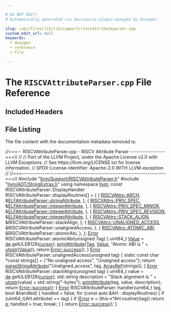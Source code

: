 ```yaml
---

# DO NOT EDIT!
# Automatically generated via docusaurus-plugin-doxygen by Doxygen.

slug: /api/files/lib/lib/support/riscvattributeparser-cpp
custom_edit_url: null
keywords:
  - doxygen
  - reference
  - file

---
```





# The `RISCVAttributeParser.cpp` File Reference

<DoxygenPage pluginConfig={pluginConfig}>



## Included Headers

<IncludesList>
<IncludesListItem
  filePath="llvm/Support/RISCVAttributeParser.h"
  permalink="/docs/api/files/include/include/llvm/include/llvm/support/riscvattributeparser-h"
  isLocal="true" />
<IncludesListItem
  filePath="llvm/ADT/StringExtras.h"
  permalink="/docs/api/files/include/include/llvm/include/llvm/adt/stringextras-h"
  isLocal="true" />
</IncludesList>


## File Listing

The file content with the documentation metadata removed is:

<ProgramListing>

<Link id="l00001" /><CodeLine lineNumber="1"><Highlight kind="comment">//===-- RISCVAttributeParser.cpp - RISCV Attribute Parser -----------------===//</Highlight><Highlight kind="normal"></Highlight></CodeLine>
<Link id="l00002" /><CodeLine lineNumber="2"><Highlight kind="normal"></Highlight><Highlight kind="comment">//</Highlight><Highlight kind="normal"></Highlight></CodeLine>
<Link id="l00003" /><CodeLine lineNumber="3"><Highlight kind="normal"></Highlight><Highlight kind="comment">// Part of the LLVM Project, under the Apache License v2.0 with LLVM Exceptions.</Highlight><Highlight kind="normal"></Highlight></CodeLine>
<Link id="l00004" /><CodeLine lineNumber="4"><Highlight kind="normal"></Highlight><Highlight kind="comment">// See https://llvm.org/LICENSE.txt for license information.</Highlight><Highlight kind="normal"></Highlight></CodeLine>
<Link id="l00005" /><CodeLine lineNumber="5"><Highlight kind="normal"></Highlight><Highlight kind="comment">// SPDX-License-Identifier: Apache-2.0 WITH LLVM-exception</Highlight><Highlight kind="normal"></Highlight></CodeLine>
<Link id="l00006" /><CodeLine lineNumber="6"><Highlight kind="normal"></Highlight><Highlight kind="comment">//</Highlight><Highlight kind="normal"></Highlight></CodeLine>
<Link id="l00007" /><CodeLine lineNumber="7"><Highlight kind="normal"></Highlight><Highlight kind="comment">//===----------------------------------------------------------------------===//</Highlight><Highlight kind="normal"></Highlight></CodeLine>
<Link id="l00008" /><CodeLine lineNumber="8"><Highlight kind="normal"></Highlight></CodeLine>
<Link id="l00009" /><CodeLine lineNumber="9"><Highlight kind="normal"></Highlight><Highlight kind="preprocessor">#include &quot;<a href="/docs/api/files/include/include/llvm/include/llvm/support/riscvattributeparser-h">llvm/Support/RISCVAttributeParser.h</a>&quot;</Highlight><Highlight kind="normal"></Highlight></CodeLine>
<Link id="l00010" /><CodeLine lineNumber="10"><Highlight kind="normal"></Highlight><Highlight kind="preprocessor">#include &quot;<a href="/docs/api/files/include/include/llvm/include/llvm/adt/stringextras-h">llvm/ADT/StringExtras.h</a>&quot;</Highlight><Highlight kind="normal"></Highlight></CodeLine>
<Link id="l00011" /><CodeLine lineNumber="11"><Highlight kind="normal"></Highlight></CodeLine>
<Link id="l00012" /><CodeLine lineNumber="12"><Highlight kind="normal"></Highlight><Highlight kind="keyword">using namespace </Highlight><Highlight kind="normal"><a href="/docs/api/namespaces/llvm">llvm</a>;</Highlight></CodeLine>
<Link id="l00013" /><CodeLine lineNumber="13"><Highlight kind="normal"></Highlight></CodeLine>
<Link id="l00014" /><CodeLine lineNumber="14"><Highlight kind="normal"></Highlight><Highlight kind="keyword">const</Highlight><Highlight kind="normal"> RISCVAttributeParser::DisplayHandler</Highlight></CodeLine>
<Link id="l00015" /><CodeLine lineNumber="15"><Highlight kind="normal">    RISCVAttributeParser::displayRoutines&#91;&#93; = &#123;</Highlight></CodeLine>
<Link id="l00016" /><CodeLine lineNumber="16"><Highlight kind="normal">        &#123;</Highlight></CodeLine>
<Link id="l00017" /><CodeLine lineNumber="17"><Highlight kind="normal">            <a href="/docs/api/namespaces/llvm/riscvattrs/#ac0e6d65dbd5acd98356e49a2ea9c4e72a0100b4efc71f09c9d6a16d6f32ff9daa">RISCVAttrs::ARCH</a>,</Highlight></CodeLine>
<Link id="l00018" /><CodeLine lineNumber="18"><Highlight kind="normal">            &amp;<a href="/docs/api/classes/llvm/elfattributeparser/#a8125ecaffe4cb18a746e29ec30bc74c5">ELFAttributeParser::stringAttribute</a>,</Highlight></CodeLine>
<Link id="l00019" /><CodeLine lineNumber="19"><Highlight kind="normal">        &#125;,</Highlight></CodeLine>
<Link id="l00020" /><CodeLine lineNumber="20"><Highlight kind="normal">        &#123;</Highlight></CodeLine>
<Link id="l00021" /><CodeLine lineNumber="21"><Highlight kind="normal">            <a href="/docs/api/namespaces/llvm/riscvattrs/#ac0e6d65dbd5acd98356e49a2ea9c4e72a8f3410f163016d35c79393fb044ed47b">RISCVAttrs::PRIV&#95;SPEC</a>,</Highlight></CodeLine>
<Link id="l00022" /><CodeLine lineNumber="22"><Highlight kind="normal">            &amp;<a href="/docs/api/classes/llvm/elfattributeparser/#a3e050c88f97b0583ca8a9ccb9df7f9af">ELFAttributeParser::integerAttribute</a>,</Highlight></CodeLine>
<Link id="l00023" /><CodeLine lineNumber="23"><Highlight kind="normal">        &#125;,</Highlight></CodeLine>
<Link id="l00024" /><CodeLine lineNumber="24"><Highlight kind="normal">        &#123;</Highlight></CodeLine>
<Link id="l00025" /><CodeLine lineNumber="25"><Highlight kind="normal">            <a href="/docs/api/namespaces/llvm/riscvattrs/#ac0e6d65dbd5acd98356e49a2ea9c4e72a042be5b3857670a0e3e0dace53a79601">RISCVAttrs::PRIV&#95;SPEC&#95;MINOR</a>,</Highlight></CodeLine>
<Link id="l00026" /><CodeLine lineNumber="26"><Highlight kind="normal">            &amp;<a href="/docs/api/classes/llvm/elfattributeparser/#a3e050c88f97b0583ca8a9ccb9df7f9af">ELFAttributeParser::integerAttribute</a>,</Highlight></CodeLine>
<Link id="l00027" /><CodeLine lineNumber="27"><Highlight kind="normal">        &#125;,</Highlight></CodeLine>
<Link id="l00028" /><CodeLine lineNumber="28"><Highlight kind="normal">        &#123;</Highlight></CodeLine>
<Link id="l00029" /><CodeLine lineNumber="29"><Highlight kind="normal">            <a href="/docs/api/namespaces/llvm/riscvattrs/#ac0e6d65dbd5acd98356e49a2ea9c4e72af86ac73473544636443d9eb261b81911">RISCVAttrs::PRIV&#95;SPEC&#95;REVISION</a>,</Highlight></CodeLine>
<Link id="l00030" /><CodeLine lineNumber="30"><Highlight kind="normal">            &amp;<a href="/docs/api/classes/llvm/elfattributeparser/#a3e050c88f97b0583ca8a9ccb9df7f9af">ELFAttributeParser::integerAttribute</a>,</Highlight></CodeLine>
<Link id="l00031" /><CodeLine lineNumber="31"><Highlight kind="normal">        &#125;,</Highlight></CodeLine>
<Link id="l00032" /><CodeLine lineNumber="32"><Highlight kind="normal">        &#123;</Highlight></CodeLine>
<Link id="l00033" /><CodeLine lineNumber="33"><Highlight kind="normal">            <a href="/docs/api/namespaces/llvm/riscvattrs/#ac0e6d65dbd5acd98356e49a2ea9c4e72a35adc9b32c5d6aafb557089b94f65405">RISCVAttrs::STACK&#95;ALIGN</a>,</Highlight></CodeLine>
<Link id="l00034" /><CodeLine lineNumber="34"><Highlight kind="normal">            &amp;RISCVAttributeParser::stackAlign,</Highlight></CodeLine>
<Link id="l00035" /><CodeLine lineNumber="35"><Highlight kind="normal">        &#125;,</Highlight></CodeLine>
<Link id="l00036" /><CodeLine lineNumber="36"><Highlight kind="normal">        &#123;</Highlight></CodeLine>
<Link id="l00037" /><CodeLine lineNumber="37"><Highlight kind="normal">            <a href="/docs/api/namespaces/llvm/riscvattrs/#ac0e6d65dbd5acd98356e49a2ea9c4e72ace72d01296c55f4885fbdefb87892871">RISCVAttrs::UNALIGNED&#95;ACCESS</a>,</Highlight></CodeLine>
<Link id="l00038" /><CodeLine lineNumber="38"><Highlight kind="normal">            &amp;RISCVAttributeParser::unalignedAccess,</Highlight></CodeLine>
<Link id="l00039" /><CodeLine lineNumber="39"><Highlight kind="normal">        &#125;,</Highlight></CodeLine>
<Link id="l00040" /><CodeLine lineNumber="40"><Highlight kind="normal">        &#123;</Highlight></CodeLine>
<Link id="l00041" /><CodeLine lineNumber="41"><Highlight kind="normal">            <a href="/docs/api/namespaces/llvm/riscvattrs/#ac0e6d65dbd5acd98356e49a2ea9c4e72a4794d2bd27775559be203df4503d3880">RISCVAttrs::ATOMIC&#95;ABI</a>,</Highlight></CodeLine>
<Link id="l00042" /><CodeLine lineNumber="42"><Highlight kind="normal">            &amp;RISCVAttributeParser::atomicAbi,</Highlight></CodeLine>
<Link id="l00043" /><CodeLine lineNumber="43"><Highlight kind="normal">        &#125;,</Highlight></CodeLine>
<Link id="l00044" /><CodeLine lineNumber="44"><Highlight kind="normal">&#125;;</Highlight></CodeLine>
<Link id="l00045" /><CodeLine lineNumber="45"><Highlight kind="normal"></Highlight></CodeLine>
<Link id="l00046" /><CodeLine lineNumber="46"><Highlight kind="normal"><a href="/docs/api/classes/llvm/error">Error</a> RISCVAttributeParser::atomicAbi(</Highlight><Highlight kind="keywordtype">unsigned</Highlight><Highlight kind="normal"> Tag) &#123;</Highlight></CodeLine>
<Link id="l00047" /><CodeLine lineNumber="47"><Highlight kind="normal">  uint64&#95;t <a href="/docs/api/namespaces/llvm/#a066e2a31a13d6520e52ae1944f194662">Value</a> = <a href="/docs/api/classes/llvm/elfattributeparser/#aa099e08a0997abcb0f937dffb3957418">de</a>.getULEB128(<a href="/docs/api/classes/llvm/elfattributeparser/#a450168715df2bd34e4977ecff04bde9c">cursor</a>);</Highlight></CodeLine>
<Link id="l00048" /><CodeLine lineNumber="48"><Highlight kind="normal">  <a href="/docs/api/classes/llvm/elfattributeparser/#adf641c6eb9421f15fc9015e7032b71fb">printAttribute</a>(<a href="/docs/api/namespaces/llvm/#ac226f3d2b9ca090171a8e0a8cb92c343ac101058e7ea21bbbf2a5ac893088e90b">Tag</a>, <a href="/docs/api/namespaces/llvm/#a066e2a31a13d6520e52ae1944f194662">Value</a>, </Highlight><Highlight kind="stringliteral">&quot;Atomic ABI is &quot;</Highlight><Highlight kind="normal"> + <a href="/docs/api/namespaces/llvm/#a41972fe6f3fab862543b7b835a714f9b">utostr</a>(<a href="/docs/api/namespaces/llvm/#a066e2a31a13d6520e52ae1944f194662">Value</a>));</Highlight></CodeLine>
<Link id="l00049" /><CodeLine lineNumber="49"><Highlight kind="normal">  </Highlight><Highlight kind="keywordflow">return</Highlight><Highlight kind="normal"> <a href="/docs/api/classes/llvm/error/#a4dfd0813c3d0e0a30439b5a3e9196b59">Error::success</a>();</Highlight></CodeLine>
<Link id="l00050" /><CodeLine lineNumber="50"><Highlight kind="normal">&#125;</Highlight></CodeLine>
<Link id="l00051" /><CodeLine lineNumber="51"><Highlight kind="normal"></Highlight></CodeLine>
<Link id="l00052" /><CodeLine lineNumber="52"><Highlight kind="normal"><a href="/docs/api/classes/llvm/error">Error</a> RISCVAttributeParser::unalignedAccess(</Highlight><Highlight kind="keywordtype">unsigned</Highlight><Highlight kind="normal"> tag) &#123;</Highlight></CodeLine>
<Link id="l00053" /><CodeLine lineNumber="53"><Highlight kind="normal">  </Highlight><Highlight kind="keyword">static</Highlight><Highlight kind="normal"> </Highlight><Highlight kind="keyword">const</Highlight><Highlight kind="normal"> </Highlight><Highlight kind="keywordtype">char</Highlight><Highlight kind="normal"> &#42;</Highlight><Highlight kind="keyword">const</Highlight><Highlight kind="normal"> strings&#91;&#93; = &#123;</Highlight><Highlight kind="stringliteral">&quot;No unaligned access&quot;</Highlight><Highlight kind="normal">,</Highlight></CodeLine>
<Link id="l00054" /><CodeLine lineNumber="54"><Highlight kind="normal">                                        </Highlight><Highlight kind="stringliteral">&quot;Unaligned access&quot;</Highlight><Highlight kind="normal">&#125;;</Highlight></CodeLine>
<Link id="l00055" /><CodeLine lineNumber="55"><Highlight kind="normal">  </Highlight><Highlight kind="keywordflow">return</Highlight><Highlight kind="normal"> <a href="/docs/api/classes/llvm/elfattributeparser/#abf992f403d584a1d6b24de79a3a658b5">parseStringAttribute</a>(</Highlight><Highlight kind="stringliteral">&quot;Unaligned&#95;access&quot;</Highlight><Highlight kind="normal">, tag, <a href="/docs/api/namespaces/llvm/#ab9c6b351507d3c0730f4290919d43a12">ArrayRef</a>(strings));</Highlight></CodeLine>
<Link id="l00056" /><CodeLine lineNumber="56"><Highlight kind="normal">&#125;</Highlight></CodeLine>
<Link id="l00057" /><CodeLine lineNumber="57"><Highlight kind="normal"></Highlight></CodeLine>
<Link id="l00058" /><CodeLine lineNumber="58"><Highlight kind="normal"><a href="/docs/api/classes/llvm/error">Error</a> RISCVAttributeParser::stackAlign(</Highlight><Highlight kind="keywordtype">unsigned</Highlight><Highlight kind="normal"> tag) &#123;</Highlight></CodeLine>
<Link id="l00059" /><CodeLine lineNumber="59"><Highlight kind="normal">  uint64&#95;t value = <a href="/docs/api/classes/llvm/elfattributeparser/#aa099e08a0997abcb0f937dffb3957418">de</a>.getULEB128(<a href="/docs/api/classes/llvm/elfattributeparser/#a450168715df2bd34e4977ecff04bde9c">cursor</a>);</Highlight></CodeLine>
<Link id="l00060" /><CodeLine lineNumber="60"><Highlight kind="normal">  std::string description =</Highlight></CodeLine>
<Link id="l00061" /><CodeLine lineNumber="61"><Highlight kind="normal">      </Highlight><Highlight kind="stringliteral">&quot;Stack alignment is &quot;</Highlight><Highlight kind="normal"> + <a href="/docs/api/namespaces/llvm/#a41972fe6f3fab862543b7b835a714f9b">utostr</a>(value) + std::string(</Highlight><Highlight kind="stringliteral">&quot;-bytes&quot;</Highlight><Highlight kind="normal">);</Highlight></CodeLine>
<Link id="l00062" /><CodeLine lineNumber="62"><Highlight kind="normal">  <a href="/docs/api/classes/llvm/elfattributeparser/#adf641c6eb9421f15fc9015e7032b71fb">printAttribute</a>(tag, value, description);</Highlight></CodeLine>
<Link id="l00063" /><CodeLine lineNumber="63"><Highlight kind="normal">  </Highlight><Highlight kind="keywordflow">return</Highlight><Highlight kind="normal"> <a href="/docs/api/classes/llvm/error/#a4dfd0813c3d0e0a30439b5a3e9196b59">Error::success</a>();</Highlight></CodeLine>
<Link id="l00064" /><CodeLine lineNumber="64"><Highlight kind="normal">&#125;</Highlight></CodeLine>
<Link id="l00065" /><CodeLine lineNumber="65"><Highlight kind="normal"></Highlight></CodeLine>
<Link id="l00066" /><CodeLine lineNumber="66"><Highlight kind="normal"><a href="/docs/api/classes/llvm/error">Error</a> RISCVAttributeParser::handler(uint64&#95;t tag, </Highlight><Highlight kind="keywordtype">bool</Highlight><Highlight kind="normal"> &amp;handled) &#123;</Highlight></CodeLine>
<Link id="l00067" /><CodeLine lineNumber="67"><Highlight kind="normal">  handled = </Highlight><Highlight kind="keyword">false</Highlight><Highlight kind="normal">;</Highlight></CodeLine>
<Link id="l00068" /><CodeLine lineNumber="68"><Highlight kind="normal">  </Highlight><Highlight kind="keywordflow">for</Highlight><Highlight kind="normal"> (</Highlight><Highlight kind="keyword">const</Highlight><Highlight kind="normal"> </Highlight><Highlight kind="keyword">auto</Highlight><Highlight kind="normal"> &amp;AH : displayRoutines) &#123;</Highlight></CodeLine>
<Link id="l00069" /><CodeLine lineNumber="69"><Highlight kind="normal">    </Highlight><Highlight kind="keywordflow">if</Highlight><Highlight kind="normal"> (uint64&#95;t(AH.attribute) == tag) &#123;</Highlight></CodeLine>
<Link id="l00070" /><CodeLine lineNumber="70"><Highlight kind="normal">      </Highlight><Highlight kind="keywordflow">if</Highlight><Highlight kind="normal"> (<a href="/docs/api/namespaces/llvm/#ac226f3d2b9ca090171a8e0a8cb92c343a902b0d55fddef6f8d651fe1035b7d4bd">Error</a> e = (this-&gt;&#42;AH.routine)(tag))</Highlight></CodeLine>
<Link id="l00071" /><CodeLine lineNumber="71"><Highlight kind="normal">        </Highlight><Highlight kind="keywordflow">return</Highlight><Highlight kind="normal"> <a href="/docs/api/namespaces/llvm/numbers/#a92f4283d4e0e2ea1776894b3ae93640f">e</a>;</Highlight></CodeLine>
<Link id="l00072" /><CodeLine lineNumber="72"><Highlight kind="normal">      handled = </Highlight><Highlight kind="keyword">true</Highlight><Highlight kind="normal">;</Highlight></CodeLine>
<Link id="l00073" /><CodeLine lineNumber="73"><Highlight kind="normal">      </Highlight><Highlight kind="keywordflow">break</Highlight><Highlight kind="normal">;</Highlight></CodeLine>
<Link id="l00074" /><CodeLine lineNumber="74"><Highlight kind="normal">    &#125;</Highlight></CodeLine>
<Link id="l00075" /><CodeLine lineNumber="75"><Highlight kind="normal">  &#125;</Highlight></CodeLine>
<Link id="l00076" /><CodeLine lineNumber="76"><Highlight kind="normal"></Highlight></CodeLine>
<Link id="l00077" /><CodeLine lineNumber="77"><Highlight kind="normal">  </Highlight><Highlight kind="keywordflow">return</Highlight><Highlight kind="normal"> <a href="/docs/api/classes/llvm/error/#a4dfd0813c3d0e0a30439b5a3e9196b59">Error::success</a>();</Highlight></CodeLine>
<Link id="l00078" /><CodeLine lineNumber="78"><Highlight kind="normal">&#125;</Highlight></CodeLine>

</ProgramListing>

</DoxygenPage>
